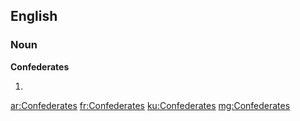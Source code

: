 ==English==

===Noun===
'''Confederates'''

# {{plural of|Confederate}}

[[ar:Confederates]]
[[fr:Confederates]]
[[ku:Confederates]]
[[mg:Confederates]]